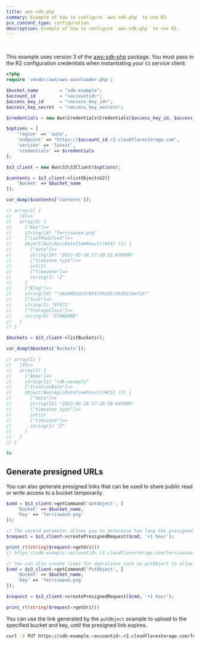 ```yaml
---
title: aws-sdk-php
summary: Example of how to configure `aws-sdk-php` to use R2.
pcx_content_type: configuration
description: Example of how to configure `aws-sdk-php` to use R2.
---
```



<Render file="keys" />
<br />

This example uses version 3 of the [aws-sdk-php](https://packagist.org/packages/aws/aws-sdk-php) package. You must pass in the R2 configuration credentials when instantiating your `S3` service client:

```php
<?php
require 'vendor/aws/aws-autoloader.php';

$bucket_name        = "sdk-example";
$account_id         = "<accountid>";
$access_key_id      = "<access_key_id>";
$access_key_secret  = "<access_key_secret>";

$credentials = new Aws\Credentials\Credentials($access_key_id, $access_key_secret);

$options = [
    'region' => 'auto',
    'endpoint' => "https://$account_id.r2.cloudflarestorage.com",
    'version' => 'latest',
    'credentials' => $credentials
];

$s3_client = new Aws\S3\S3Client($options);

$contents = $s3_client->listObjectsV2([
    'Bucket' => $bucket_name
]);

var_dump($contents['Contents']);

// array(1) {
//   [0]=>
//   array(5) {
//     ["Key"]=>
//     string(14) "ferriswasm.png"
//     ["LastModified"]=>
//     object(Aws\Api\DateTimeResult)#187 (3) {
//       ["date"]=>
//       string(26) "2022-05-18 17:20:21.670000"
//       ["timezone_type"]=>
//       int(2)
//       ["timezone"]=>
//       string(1) "Z"
//     }
//     ["ETag"]=>
//     string(34) ""eb2b891dc67b81755d2b726d9110af16""
//     ["Size"]=>
//     string(5) "87671"
//     ["StorageClass"]=>
//     string(8) "STANDARD"
//   }
// }

$buckets = $s3_client->listBuckets();

var_dump($buckets['Buckets']);

// array(1) {
//   [0]=>
//   array(2) {
//     ["Name"]=>
//     string(11) "sdk-example"
//     ["CreationDate"]=>
//     object(Aws\Api\DateTimeResult)#212 (3) {
//       ["date"]=>
//       string(26) "2022-05-18 17:19:59.645000"
//       ["timezone_type"]=>
//       int(2)
//       ["timezone"]=>
//       string(1) "Z"
//     }
//   }
// }

?>
```

## Generate presigned URLs

You can also generate presigned links that can be used to share public read or write access to a bucket temporarily.

```php
$cmd = $s3_client->getCommand('GetObject', [
    'Bucket' => $bucket_name,
    'Key' => 'ferriswasm.png'
]);

// The second parameter allows you to determine how long the presigned link is valid.
$request = $s3_client->createPresignedRequest($cmd, '+1 hour');

print_r((string)$request->getUri())
// https://sdk-example.<accountid>.r2.cloudflarestorage.com/ferriswasm.png?X-Amz-Content-Sha256=UNSIGNED-PAYLOAD&X-Amz-Algorithm=AWS4-HMAC-SHA256&X-Amz-Credential=<credential>&X-Amz-Date=<timestamp>&X-Amz-SignedHeaders=host&X-Amz-Expires=3600&X-Amz-Signature=<signature>

// You can also create links for operations such as putObject to allow temporary write access to a specific key.
$cmd = $s3_client->getCommand('PutObject', [
    'Bucket' => $bucket_name,
    'Key' => 'ferriswasm.png'
]);

$request = $s3_client->createPresignedRequest($cmd, '+1 hour');

print_r((string)$request->getUri())
```

You can use the link generated by the `putObject` example to upload to the specified bucket and key, until the presigned link expires.

```sh
curl -X PUT https://sdk-example.<accountid>.r2.cloudflarestorage.com/ferriswasm.png?X-Amz-Content-Sha256=UNSIGNED-PAYLOAD&X-Amz-Algorithm=AWS4-HMAC-SHA256&X-Amz-Credential=<credential>&X-Amz-Date=<timestamp>&X-Amz-SignedHeaders=host&X-Amz-Expires=3600&X-Amz-Signature=<signature> --data-binary @ferriswasm.png
```
